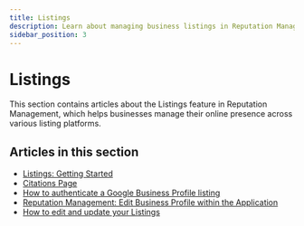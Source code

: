 ```yaml
---
title: Listings
description: Learn about managing business listings in Reputation Management
sidebar_position: 3
---
```


# Listings

This section contains articles about the Listings feature in Reputation Management, which helps businesses manage their online presence across various listing platforms.

## Articles in this section

- [Listings: Getting Started](getting-started)
- [Citations Page](citations-page-getting-started)
- [How to authenticate a Google Business Profile listing](how-to-authenticate-google-business-profile-listing)
- [Reputation Management: Edit Business Profile within the Application](edit-business-profile)
- [How to edit and update your Listings](edit-update-listings)